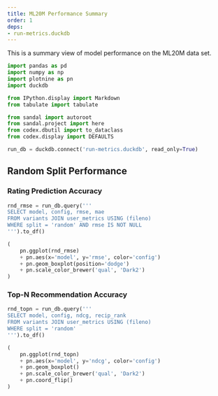 ```yaml
---
title: ML20M Performance Summary
order: 1
deps:
- run-metrics.duckdb
---
```


This is a summary view of model performance on the ML20M data set.

```python
import pandas as pd
import numpy as np
import plotnine as pn
import duckdb
```

```python
from IPython.display import Markdown
from tabulate import tabulate
```

```python
from sandal import autoroot
from sandal.project import here
from codex.dbutil import to_dataclass
from codex.display import DEFAULTS
```

```python
run_db = duckdb.connect('run-metrics.duckdb', read_only=True)
```

## Random Split Performance



### Rating Prediction Accuracy

```python
rnd_rmse = run_db.query('''
SELECT model, config, rmse, mae
FROM variants JOIN user_metrics USING (fileno)
WHERE split = 'random' AND rmse IS NOT NULL
''').to_df()
```

```python
(
    pn.ggplot(rnd_rmse)
    + pn.aes(x='model', y='rmse', color='config')
    + pn.geom_boxplot(position='dodge')
    + pn.scale_color_brewer('qual', 'Dark2')
)
```

### Top-N Recommendation Accuracy

```python
rnd_topn = run_db.query('''
SELECT model, config, ndcg, recip_rank
FROM variants JOIN user_metrics USING (fileno)
WHERE split = 'random'
''').to_df()
```

```python
(
    pn.ggplot(rnd_topn)
    + pn.aes(x='model', y='ndcg', color='config')
    + pn.geom_boxplot()
    + pn.scale_color_brewer('qual', 'Dark2')
    + pn.coord_flip()
)
```
